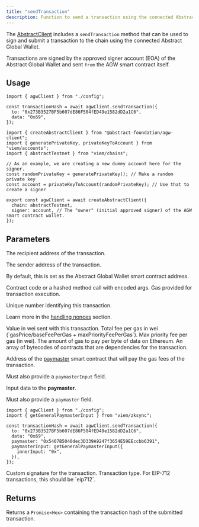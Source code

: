 ```yaml
---
title: "sendTransaction"
description: Function to send a transaction using the connected Abstract Global Wallet.
---
```


The [AbstractClient](/abstract-global-wallet/agw-client/createAbstractClient)
includes a `sendTransaction` method that can be used to sign and submit a transaction to the chain using the connected Abstract Global Wallet.

Transactions are signed by the approved signer account (EOA) of the Abstract Global Wallet and sent `from` the AGW smart contract itself.

## Usage

<CodeGroup>

```tsx example.ts
import { agwClient } from "./config";

const transactionHash = await agwClient.sendTransaction({
  to: "0x273B3527BF5b607dE86F504fED49e1582dD2a1C6",
  data: "0x69",
});
```

```tsx config.ts
import { createAbstractClient } from "@abstract-foundation/agw-client";
import { generatePrivateKey, privateKeyToAccount } from "viem/accounts";
import { abstractTestnet } from "viem/chains";

// As an example, we are creating a new dummy account here for the signer.
const randomPrivateKey = generatePrivateKey(); // Make a random private key
const account = privateKeyToAccount(randomPrivateKey); // Use that to create a signer

export const agwClient = await createAbstractClient({
  chain: abstractTestnet,
  signer: account, // The "owner" (initial approved signer) of the AGW smart contract wallet.
});
```

</CodeGroup>

## Parameters

<ResponseField name="to" type="Address | null | undefined">
  The recipient address of the transaction.
</ResponseField>

<ResponseField name="from" type="Address">

The sender address of the transaction.

By default, this is set as the Abstract Global Wallet smart contract address.

</ResponseField>

<ResponseField name="data" type="Hex | undefined">
  Contract code or a hashed method call with encoded args.
</ResponseField>

<ResponseField name="gas" type="bigint | undefined">
  Gas provided for transaction execution.
</ResponseField>

<ResponseField name="nonce" type="number | undefined">

Unique number identifying this transaction.

Learn more in the [handling nonces](/how-abstract-works/native-account-abstraction/handling-nonces) section.

</ResponseField>

<ResponseField name="value" type="bigint | undefined">
  Value in wei sent with this transaction.
</ResponseField>

<ResponseField name="maxFeePerGas" type="bigint">
  Total fee per gas in wei (`gasPrice/baseFeePerGas + maxPriorityFeePerGas`).
</ResponseField>

<ResponseField name="maxPriorityFeePerGas" type="bigint">
  Max priority fee per gas (in wei).
</ResponseField>

<ResponseField name="gasPerPubdata" type="bigint | undefined">
  The amount of gas to pay per byte of data on Ethereum.
</ResponseField>

<ResponseField name="factoryDeps" type="Hex[] | undefined">
  An array of bytecodes of contracts that are dependencies for the transaction.
</ResponseField>

<ResponseField name="paymaster" type="Account | Address">

Address of the
[paymaster](/how-abstract-works/native-account-abstraction/paymasters) smart
contract that will pay the gas fees of the transaction.

Must also provide a `paymasterInput` field.

</ResponseField>

<ResponseField name="paymasterInput" type="Hex">

Input data to the **paymaster**.

Must also provide a `paymaster` field.

<Expandable title="Example">

```tsx
import { agwClient } from "./config";
import { getGeneralPaymasterInput } from "viem/zksync";

const transactionHash = await agwClient.sendTransaction({
  to: "0x273B3527BF5b607dE86F504fED49e1582dD2a1C6",
  data: "0x69",
  paymaster: "0x5407B5040dec3D339A9247f3654E59EEccbb6391",
  paymasterInput: getGeneralPaymasterInput({
    innerInput: "0x",
  }),
});
```

</Expandable>

</ResponseField>

<ResponseField name="customSignature" type="Hex | undefined">
  Custom signature for the transaction.
</ResponseField>

<ResponseField name="type" type="'eip712' | undefined">
  Transaction type. For EIP-712 transactions, this should be `eip712`.
</ResponseField>

## Returns

Returns a `Promise<Hex>` containing the transaction hash of the submitted transaction.
